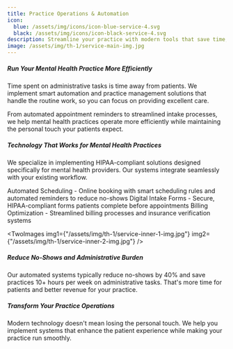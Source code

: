 ```yaml
---
title: Practice Operations & Automation
icon:
  blue: /assets/img/icons/icon-blue-service-4.svg
  black: /assets/img/icons/icon-black-service-4.svg
description: Streamline your practice with modern tools that save time, reduce no-shows, and improve patient care
image: /assets/img/th-1/service-main-img.jpg
---
```



##### Run Your Mental Health Practice More Efficiently

Time spent on administrative tasks is time away from patients. We implement smart automation and practice management solutions that handle the routine work, so you can focus on providing excellent care.

From automated appointment reminders to streamlined intake processes, we help mental health practices operate more efficiently while maintaining the personal touch your patients expect.

##### Technology That Works for Mental Health Practices

We specialize in implementing HIPAA-compliant solutions designed specifically for mental health providers. Our systems integrate seamlessly with your existing workflow.

<div class="font-semibold text-ColorBlack">
  <ServiceBadge>
    Automated Scheduling - Online booking with smart scheduling rules and
    automated reminders to reduce no-shows
  </ServiceBadge>
  <ServiceBadge>
    Digital Intake Forms - Secure, HIPAA-compliant forms patients complete
    before appointments
  </ServiceBadge>
  <ServiceBadge>
    Billing Optimization - Streamlined billing processes and insurance
    verification systems
  </ServiceBadge>
</div>

<TwoImages
  img1={"/assets/img/th-1/service-inner-1-img.jpg"}
  img2={"/assets/img/th-1/service-inner-2-img.jpg"}
/>

##### Reduce No-Shows and Administrative Burden

Our automated systems typically reduce no-shows by 40% and save practices 10+ hours per week on administrative tasks. That's more time for patients and better revenue for your practice.

##### Transform Your Practice Operations

Modern technology doesn't mean losing the personal touch. We help you implement systems that enhance the patient experience while making your practice run smoothly.
